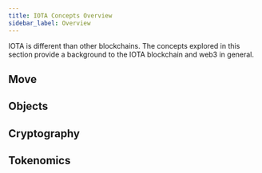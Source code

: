 ```yaml
---
title: IOTA Concepts Overview
sidebar_label: Overview
---
```


IOTA is different than other blockchains. The concepts explored in this section provide a background to the IOTA blockchain and web3 in general.

## Move

<Cards>
<Card title="Move overview" href="concepts/iota-move-concepts"/>
<Card title="Patterns" href="concepts/iota-move-concepts/patterns"/>
<Card title="Package upgrades" href="concepts/iota-move-concepts/packages/upgrade">
</Card>
</Cards>

## Objects

<Cards>
<Card title="Object Model" href="concepts/object-model"/>
<Card title="Dynamic Fields" href="concepts/dynamic-fields"/>
<Card title="Transfer to Object" href="concepts/transfers/transfer-to-object"/>
</Cards>

## Cryptography

<Cards>
<Card title="zkLogin" href="concepts/cryptography/zklogin"/>
<Card title="Transaction authentication" href="concepts/cryptography/transaction-auth"/>
</Cards>

## Tokenomics

<Cards>
<Card title="IOTA token" href="concepts/tokenomics/iota-coin" />
<Card title="Gas in IOTA" href="concepts/tokenomics/gas-in-iota" />
<Card title="Storage fund" href="concepts/tokenomics/storage-fund" />
</Cards>

